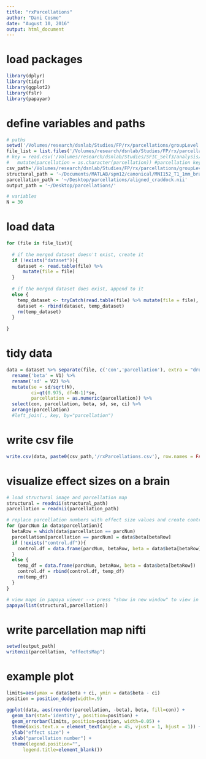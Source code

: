 ```yaml
---
title: "rxParcellations"
author: "Dani Cosme"
date: "August 10, 2016"
output: html_document
---
```


# load packages
```r
library(dplyr)
library(tidyr)
library(ggplot2)
library(fslr)
library(papayar)
```

# define variables and paths
```r
# paths
setwd('/Volumes/research/dsnlab/Studies/FP/rx/parcellations/groupLevel')
file_list = list.files('/Volumes/research/dsnlab/Studies/FP/rx/parcellations/groupLevel', pattern = "reg.*txt") 
# key = read.csv('/Volumes/research/dsnlab/Studies/SFIC_Self3/analysis/rx/LME/craddock_key.csv', header=TRUE) %>% 
#   mutate(parcellation = as.character(parcellation)) #parcellation key, if applicable
csv_path='/Volumes/research/dsnlab/Studies/FP/rx/parcellations/groupLevel'
structural_path = '~/Documents/MATLAB/spm12/canonical/MNI152_T1_1mm_brain.nii'
parcellation_path = '~/Desktop/parcellations/aligned_craddock.nii'
output_path = '~/Desktop/parcellations/'

# variables
N = 30
```

# load data
```r
for (file in file_list){
       
  # if the merged dataset doesn't exist, create it
  if (!exists("dataset")){
    dataset <- read.table(file) %>% 
      mutate(file = file)
  }
   
  # if the merged dataset does exist, append to it
  else {
    temp_dataset <- tryCatch(read.table(file) %>% mutate(file = file), error=function(e) NULL)
    dataset <- rbind(dataset, temp_dataset)
    rm(temp_dataset)
  }
 
}
```

# tidy data
```r
data = dataset %>% separate(file, c('con','parcellation'), extra = "drop") %>% 
  rename('beta' = V1) %>%
  rename('sd' = V2) %>%
  mutate(se = sd/sqrt(N),
         ci=qt(0.975, df=N-1)*se,
         parcellation = as.numeric(parcellation)) %>%
  select(con, parcellation, beta, sd, se, ci) %>%
  arrange(parcellation)
  #left_join(., key, by="parcellation")
```

# write csv file
```r
write.csv(data, paste0(csv_path,'/rxParcellations.csv'), row.names = FALSE)
```

# visualize effect sizes on a brain
```r
# load structural image and parcellation map
structural = readnii(structural_path)
parcellation = readnii(parcellation_path)

# replace parcellation numbers with effect size values and create control.df to make sure replacements are correct
for (parcNum in data$parcellation){
  betaRow = which(data$parcellation == parcNum)
  parcellation[parcellation == parcNum] = data$beta[betaRow]
  if (!exists("control.df")){
    control.df = data.frame(parcNum, betaRow, beta = data$beta[betaRow])
  }
  else {
    temp_df = data.frame(parcNum, betaRow, beta = data$beta[betaRow])
    control.df = rbind(control.df, temp_df)
    rm(temp_df)
  }
}

# view maps in papaya viewer --> press "show in new window" to view in browser and get more visualization options (e.g. loading negative values and changing color tables)
papaya(list(structural,parcellation))
```

# write parcellation map nifti
```r
setwd(output_path)
writenii(parcellation, "effectsMap")
```

# example plot
```r
limits=aes(ymax = data$beta + ci, ymin = data$beta - ci)
position = position_dodge(width=.9)

ggplot(data, aes(reorder(parcellation, -beta), beta, fill=con)) +
  geom_bar(stat='identity', position=position) + 
  geom_errorbar(limits, position=position, width=0.05) +
  theme(axis.text.x = element_text(angle = 45, vjust = 1, hjust = 1)) +
  ylab("effect size") + 
  xlab("parcellation number") +
  theme(legend.position="",
      legend.title=element_blank())
```
